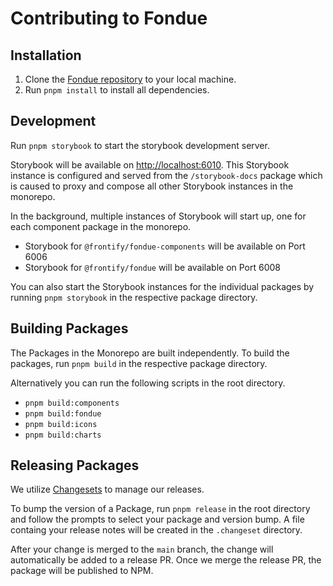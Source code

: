 # Contributing to Fondue

## Installation

1. Clone the [Fondue repository](https://github.com/Frontify/fondue.git) to your local machine.
2. Run `pnpm install` to install all dependencies.

## Development

Run `pnpm storybook` to start the storybook development server.

Storybook will be available on [http://localhost:6010](http://localhost:6010).
This Storybook instance is configured and served from the `/storybook-docs` package which is caused to proxy and compose all other Storybook instances in the monorepo.

In the background, multiple instances of Storybook will start up, one for each component package in the monorepo.
 * Storybook for `@frontify/fondue-components` will be available on Port 6006
 * Storybook for `@frontify/fondue` will be available on Port 6008

You can also start the Storybook instances for the individual packages by running `pnpm storybook` in the respective package directory.

## Building Packages

The Packages in the Monorepo are built independently.
To build the packages, run `pnpm build` in the respective package directory.

Alternatively you can run the following scripts in the root directory.
- `pnpm build:components`
- `pnpm build:fondue`
- `pnpm build:icons`
- `pnpm build:charts`

## Releasing Packages

We utilize [Changesets](https://github.com/changesets/changesets) to manage our releases.

To bump the version of a Package, run `pnpm release` in the root directory and follow the prompts to select your package and version bump.
A file containg your release notes will be created in the `.changeset` directory.

After your change is merged to the `main` branch, the change will automatically be added to a release PR.
Once we merge the release PR, the package will be published to NPM.
